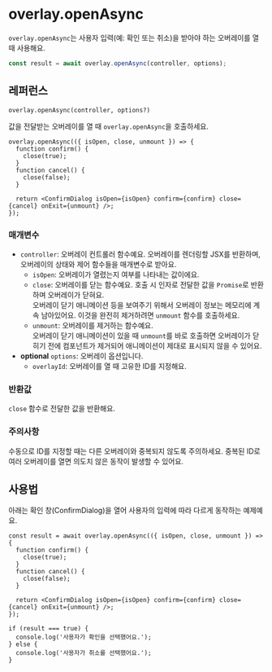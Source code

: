 # overlay.openAsync

`overlay.openAsync`는 사용자 입력(예: 확인 또는 취소)을 받아야 하는 오버레이를 열 때 사용해요.

```ts
const result = await overlay.openAsync(controller, options);
```

## 레퍼런스

`overlay.openAsync(controller, options?)`

값을 전달받는 오버레이를 열 때 `overlay.openAsync`을 호출하세요.

```tsx
overlay.openAsync(({ isOpen, close, unmount }) => {
  function confirm() {
    close(true);
  }
  function cancel() {
    close(false);
  }

  return <ConfirmDialog isOpen={isOpen} confirm={confirm} close={cancel} onExit={unmount} />;
});
```

### 매개변수

- `controller`: 오버레이 컨트롤러 함수예요. 오버레이를 렌더링할 JSX를 반환하며, 오버레이의 상태와 제어 함수들을 매개변수로 받아요.
  - `isOpen`: 오버레이가 열렸는지 여부를 나타내는 값이에요.
  - `close`: 오버레이를 닫는 함수예요. 호출 시 인자로 전달한 값을 `Promise`로 반환하며 오버레이가 닫혀요. <br/>오버레이 닫기 애니메이션 등을 보여주기 위해서 오버레이 정보는 메모리에 계속 남아있어요. 이것을 완전히 제거하려면 `unmount` 함수를 호출하세요.
  - `unmount`: 오버레이를 제거하는 함수예요. <br/>오버레이 닫기 애니메이션이 있을 때 `unmount`를 바로 호출하면 오버레이가 닫히기 전에 컴포넌트가 제거되어 애니메이션이 제대로 표시되지 않을 수 있어요.
- **optional** `options`: 오버레이 옵션입니다.
  - `overlayId`: 오버레이를 열 때 고유한 ID를 지정해요.

### 반환값

`close` 함수로 전달한 값을 반환해요.

### 주의사항

수동으로 ID를 지정할 때는 다른 오버레이와 중복되지 않도록 주의하세요. 중복된 ID로 여러 오버레이를 열면 의도치 않은 동작이 발생할 수 있어요.

## 사용법

아래는 확인 창(ConfirmDialog)을 열어 사용자의 입력에 따라 다르게 동작하는 예제예요.

```tsx
const result = await overlay.openAsync(({ isOpen, close, unmount }) => {
  function confirm() {
    close(true);
  }
  function cancel() {
    close(false);
  }

  return <ConfirmDialog isOpen={isOpen} confirm={confirm} close={cancel} onExit={unmount} />;
});

if (result === true) {
  console.log('사용자가 확인을 선택했어요.');
} else {
  console.log('사용자가 취소를 선택했어요.');
}
```

